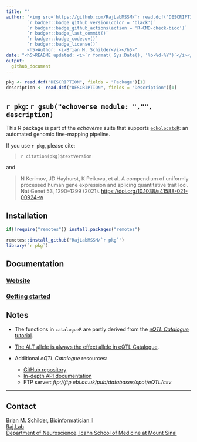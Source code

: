 ```yaml
---
title: ""  
author: "<img src='https://github.com/RajLabMSSM/`r read.dcf('DESCRIPTION', fields = 'Package')[1]`/raw/`r gsub('[*] ','',system('git branch', intern = TRUE)[1])`/inst/hex/hex.png' height='300'><br><br>
        `r badger::badge_github_version(color = 'black')` 
        `r badger::badge_github_actions(action = 'R-CMD-check-bioc')`
        `r badger::badge_last_commit()`
        `r badger::badge_codecov()` 
        `r badger::badge_license()` 
        <h5>Author: <i>Brian M. Schilder</i></h5>" 
date: "<h5>README updated: <i>`r format( Sys.Date(), '%b-%d-%Y')`</i></h5>"
output:
  github_document
---
```


```r
pkg <- read.dcf("DESCRIPTION", fields = "Package")[1]
description <- read.dcf("DESCRIPTION", fields = "Description")[1]
```
 
## ``r pkg``: `r gsub("echoverse module: ","", description)`

This R package is part of the *echoverse* suite that supports [`echolocatoR`](https://github.com/RajLabMSSM/echolocatoR):
an automated genomic fine-mapping pipeline. 

If you use ``r pkg``, please cite: 

> `r citation(pkg)$textVersion`

and

> N Kerimov, JD Hayhurst, K Peikova, et al. A compendium of uniformly 
processed human gene expression and splicing quantitative trait loci. 
Nat Genet 53, 1290–1299 (2021). [https://doi.org/10.1038/s41588-021-00924-w](https://doi.org/10.1038/s41588-021-00924-w)


## Installation 
  
```R
if(!require("remotes")) install.packages("remotes")

remotes::install_github("RajLabMSSM/`r pkg`")
library(`r pkg`)
``` 

## Documentation 

### [Website](https://rajlabmssm.github.io/`r pkg`) 
### [Getting started](https://rajlabmssm.github.io/`r pkg`/articles/`r pkg`) 


## Notes

- The functions in `catalogueR` are partly derived from the 
[*eQTL Catalogue* tutorial](http://htmlpreview.github.io/?https://github.com/eQTL-Catalogue/eQTL-Catalogue-resources/blob/master/scripts/eQTL_API_usecase.html).  
- [The ALT allele is always the effect allele in eQTL Catalogue](https://www.ebi.ac.uk/eqtl/Data_access/). 

- Additional *eQTL Catalogue* resources:  
  + [GitHub repository](https://github.com/eQTL-Catalogue/eQTL-Catalogue-resources)  
  + [In-depth API documentation](https://www.ebi.ac.uk/eqtl/api-docs/) 
  + FTP server: *ftp://ftp.ebi.ac.uk/pub/databases/spot/eQTL/csv* 
 
<hr>

## Contact

<a href="https://bschilder.github.io/BMSchilder/" target="_blank">Brian
M. Schilder, Bioinformatician II</a>  
<a href="https://rajlab.org" target="_blank">Raj Lab</a>  
<a href="https://icahn.mssm.edu/about/departments/neuroscience" target="_blank">Department
of Neuroscience, Icahn School of Medicine at Mount Sinai</a>  

